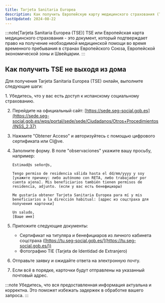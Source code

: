 ```yaml
---
title: Tarjeta Sanitaria Europea
description: Как получить Европейскую карту медицинского страхования (TSE) не выходя из дома
lastUpdated: 2024-08-22
---
```


:::note[Tarjeta Sanitaria Europea (TSE)]
TSE или Европейская карта медицинского страхования - это документ, который подтверждает право на получение необходимой медицинской помощи во время временного пребывания в странах Европейского Союза, Европейской экономической зоны и Швейцарии.
:::

## Как получить TSE не выходя из дома

Для получения Tarjeta Sanitaria Europea (TSE) онлайн, выполните следующие шаги:

<Steps>
1. Убедитесь, что у вас есть доступ к испанскому социальному страхованию.

2. Перейдите на официальный сайт: [https://sede.seg-social.gob.es](https://sede.seg-social.gob.es/wps/portal/sede/sede/Ciudadanos/Otros+Procedimientos/INSS_2.37)

3. Нажмите "Obtener Acceso" и авторизуйтесь с помощью цифрового сертификата или Cl@ve.

4. Заполните форму. В поле "observaciones" укажите вашу просьбу, например:
    ```
    Estimad@s señor@s,

    Tengo permiso de residencia válida hasta el dd/mm/yyyy y soy [укажите причину: либо autónomo con RETA, либо trabajador por cuenta ajena]. Mis beneficiarios también tienen permisos de residencia, adjunto. (если у вас есть бенефициары)

    Me gustaría obtener Tarjeta Sanitaria Europea para mí y mis beneficiarios a la dirección habitual: [адрес из соцстраха для получения карточки]

    Un saludo,
    [Ваше имя]
    ```

5. Приложите следующие документы:
    - Сертификат на титуляра и бенефициаров из личного кабинета соцстраха ([https://tu.seg-social.gob.es/](https://tu.seg-social.gob.es/))
    - Фотографию TIE (Tarjeta de Identidad de Extranjero)

6. Отправьте заявку и ожидайте ответа на электронную почту.

7. Если всё в порядке, карточки будут отправлены на указанный почтовый адрес.
</Steps>

:::note
Убедитесь, что вся предоставленная информация актуальна и корректна. Это поможет избежать задержек в обработке вашего запроса.
:::
